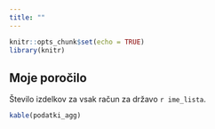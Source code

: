 ```yaml
---
title: ""
---
```


```r
knitr::opts_chunk$set(echo = TRUE)
library(knitr)
```

## Moje poročilo
Število izdelkov za vsak račun za državo `r ime_lista`.

```r
kable(podatki_agg)
```

